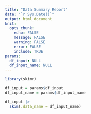 ```yaml
---
title: "Data Summary Report"
date: "`r Sys.Date()`"
output: html_document
knit:
  opts_chunk:
    echo: FALSE
    message: FALSE
    warning: FALSE
    error: FALSE
    include: TRUE
params:
  df_input: NULL
  df_input_name: NULL
---
```



```r
library(skimr)

df_input = params$df_input
df_input_name = params$df_input_name
```
```r
df_input |> 
  skim(.data_name = df_input_name)
```